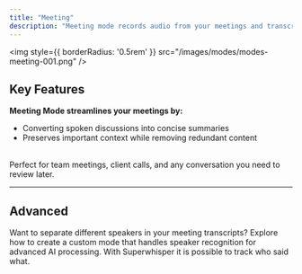 ```yaml
---
title: "Meeting"
description: "Meeting mode records audio from your meetings and transcribes it into a clear summary, helping you capture key points without the noise."
---
```


<img
style={{ borderRadius: '0.5rem' }}
src="/images/modes/modes-meeting-001.png"
/>

## Key Features
**Meeting Mode streamlines your meetings by:**
- Converting spoken discussions into concise summaries
- Preserves important context while removing redundant content
<br/>
<Tip>Perfect for team meetings, client calls, and any conversation you need to review later.</Tip>

---
## Advanced
<Card title="Speaker-Separated Meetings" icon="users" href="speaker-separated-meetings">
Want to separate different speakers in your meeting transcripts? Explore how to create a custom mode that handles speaker recognition for advanced AI processing. With Superwhisper it is possible to track who said what.
</Card>